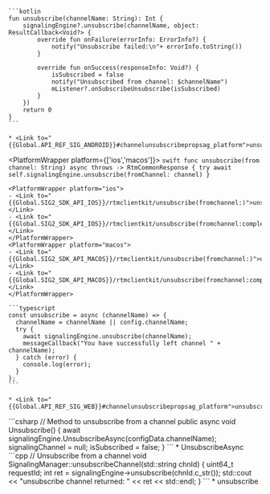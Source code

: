 <PlatformWrapper platform='android'>

    ```kotlin
    fun unsubscribe(channelName: String): Int {
        signalingEngine?.unsubscribe(channelName, object: ResultCallback<Void?> {
            override fun onFailure(errorInfo: ErrorInfo?) {
                notify("Unsubscribe failed:\n"+ errorInfo.toString())
            }

            override fun onSuccess(responseInfo: Void?) {
                isSubscribed = false
                notify("Unsubscribed from channel: $channelName")
                mListener?.onSubscribeUnsubscribe(isSubscribed)
            }
        })
        return 0
    }
    ```

    * <Link to="{{Global.API_REF_SIG_ANDROID}}#channelunsubscribepropsag_platform">unsubscribe</Link>

</PlatformWrapper>

<PlatformWrapper platform={['ios','macos']}>
    ```swift
    func unsubscribe(from channel: String) async throws -> RtmCommonResponse {
        try await self.signalingEngine.unsubscribe(fromChannel: channel)
    }
    ```

    <PlatformWrapper platform="ios">
    - <Link to="{{Global.SIG2_SDK_API_IOS}}/rtmclientkit/unsubscribe(fromchannel:)">unsubscribe(fromChannel:)</Link>
    - <Link to="{{Global.SIG2_SDK_API_IOS}}/rtmclientkit/unsubscribe(fromchannel:completion:)">unsubscribe(fromChannel:completion:)</Link>
    </PlatformWrapper>
    <PlatformWrapper platform="macos">
    - <Link to="{{Global.SIG2_SDK_API_MACOS}}/rtmclientkit/unsubscribe(fromchannel:)">unsubscribe(fromChannel:)</Link>
    - <Link to="{{Global.SIG2_SDK_API_MACOS}}/rtmclientkit/unsubscribe(fromchannel:completion:)">unsubscribe(fromChannel:completion:)</Link>
    </PlatformWrapper>
</PlatformWrapper>

<PlatformWrapper platform = 'web'>

    ```typescript
    const unsubscribe = async (channelName) => {
      channelName = channelName || config.channelName;
      try {
        await signalingEngine.unsubscribe(channelName);
        messageCallback("You have successfully left channel " + channelName);
      } catch (error) {
        console.log(error);
      }
    };
    ```

    * <Link to="{{Global.API_REF_SIG_WEB}}#channelunsubscribepropsag_platform">unsubscribe</Link>
</PlatformWrapper>
<PlatformWrapper platform='unity'>
    ```csharp
    // Method to unsubscribe from a channel
    public async void Unsubscribe()
    {
        await signalingEngine.UnsubscribeAsync(configData.channelName);
        signalingChannel = null;
        isSubscribed = false;
    }
    ```
    * <Link to="{{Global.API_REF_SIG_UNITY}}#channelunsubscribepropsag_platform">UnsubscribeAsync</Link>

</PlatformWrapper>
<PlatformWrapper platform='linux-cpp'>
    ```cpp
    // Unsubscribe from a channel
    void SignalingManager::unsubscribeChannel(std::string chnId)
    {
        uint64_t requestId;
        int ret = signalingEngine->unsubscribe(chnId.c_str());
        std::cout << "unsubscribe channel returned: " << ret << std::endl;
    }
    ```
    * <Link to="{{Global.API_REF_SIG_LNX_CPP}}#channelunsubscribepropsag_platform">unsubscribe</Link>

</PlatformWrapper>

